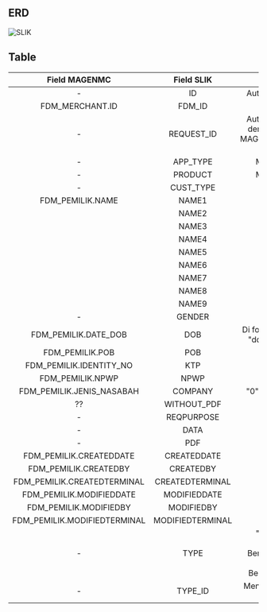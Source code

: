 ## ERD
![SLIK](/img/dokumen_magenta/slik.png)

## Table
|         Field MAGENMC        |    Field SLIK    |                           Value                          |
|:----------------------------:|:----------------:|:--------------------------------------------------------:|
| -                            | ID               | Auto Increment                                           |
| FDM_MERCHANT.ID              | FDM_ID           |                                                          |
| -                            | REQUEST_ID       | Auto Increment dengan format MAGxxxxxxxxxxxx (13 digit)  |
| -                            | APP_TYPE         | MAGENTA                                                  |
| -                            | PRODUCT          | MAGENTA                                                  |
| -                            | CUST_TYPE        | "A"                                                      |
| FDM_PEMILIK.NAME             | NAME1            |                                                          |
|                              | NAME2            |                                                          |
|                              | NAME3            |                                                          |
|                              | NAME4            |                                                          |
|                              | NAME5            |                                                          |
|                              | NAME6            |                                                          |
|                              | NAME7            |                                                          |
|                              | NAME8            |                                                          |
|                              | NAME9            |                                                          |
| -                            | GENDER           |                                                          |
| FDM_PEMILIK.DATE_DOB         | DOB              | Di format menjadi "dd/mm/yyyy"                           |
| FDM_PEMILIK.POB              | POB              |                                                          |
| FDM_PEMILIK.IDENTITY_NO      | KTP              |                                                          |
| FDM_PEMILIK.NPWP             | NPWP             |                                                          |
| FDM_PEMILIK.JENIS_NASABAH    | COMPANY          | "0" --> JENIS N                                          |
| ??                           | WITHOUT_PDF      | Y / N                                                    |
| -                            | REQPURPOSE       |                                                          |
| -                            | DATA             |                                                          |
| -                            | PDF              |                                                          |
| FDM_PEMILIK.CREATEDDATE      | CREATEDDATE      |                                                          |
| FDM_PEMILIK.CREATEDBY        | CREATEDBY        |                                                          |
| FDM_PEMILIK.CREATEDTERMINAL  | CREATEDTERMINAL  |                                                          |
| FDM_PEMILIK.MODIFIEDDATE     | MODIFIEDDATE     |                                                          |
| FDM_PEMILIK.MODIFIEDBY       | MODIFIEDBY       |                                                          |
| FDM_PEMILIK.MODIFIEDTERMINAL | MODIFIEDTERMINAL |                                                          |
| -                            | TYPE             | "Individu", "Pejabat Berwenang 1", "Pejabat Berwenang 2" |
| -                            | TYPE_ID          | Mengikuti ID dari TYPE                                   |
